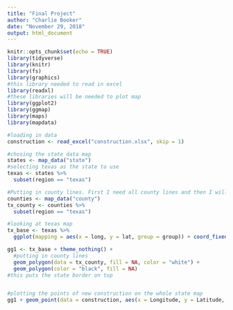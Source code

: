 ```yaml
---
title: "Final Project"
author: "Charlie Booker"
date: "November 29, 2018"
output: html_document
---
```


```r
knitr::opts_chunk$set(echo = TRUE)
library(tidyverse)
library(knitr)
library(fs)
library(graphics)
#this library needed to read in excel
library(readxl)
#these libraries will be needed to plot map
library(ggplot2)
library(ggmap)
library(maps)
library(mapdata)
```

```r
#loading in data
construction <- read_excel("construction.xlsx", skip = 1)
```

```r
#chosing the state data map
states <- map_data("state")
#selecting texas as the state to use
texas <- states %>%
  subset(region == "texas")

#Putting in county lines. First I need all county lines and then I will subset for Texas to get Texas county lines
counties <- map_data("county")
tx_county <- counties %>%
  subset(region == "texas")

#looking at texas map
tx_base <- texas %>%
  ggplot(mapping = aes(x = long, y = lat, group = group)) + coord_fixed(1.3) + geom_polygon(color = "black", fill = "gray")

gg1 <- tx_base + theme_nothing() +
  #putting in county lines
  geom_polygon(data = tx_county, fill = NA, color = "white") + 
  geom_polygon(color = "black", fill = NA)
#this puts the state border on top


#plotting the points of new construction on the whole state map
gg1 + geom_point(data = construction, aes(x = Longitude, y = Latitude, group = NA), color = "yellow", size = 1)
```


